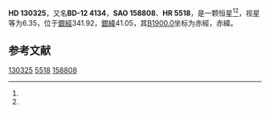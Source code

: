 {{Starbox begin
| name = HD 130325
}}
{{Starbox observe
| epoch = [[J2000.0|J2000.0]]
| constell = {{星座名待查}}<ref name=SIMBAD>{{cite web
 | url=http://simbad.u-strasbg.fr/simbad/sim-id?Ident=HR+5518
 | title =Pulsating variable Star
 | publisher=Centre de Données astronomiques de Strasbourg
 | work=SIMBAD
 | accessdate=2012-07-13}}</ref><ref name=DATA>{{cite web
 | url=http://vizier.u-strasbg.fr/viz-bin/VizieR-5?-out.add=.&-source=5050&-corr=PK=HR&-out.max=9999&HR=5518
 | title=VizieR Detailed Page
 | accessdate=2012-07-13
 | archive-date=2016-03-05
 | archive-url=https://web.archive.org/web/20160305001523/http://vizier.u-strasbg.fr/viz-bin/VizieR-5?-out.add=.&-source=5050&-corr=PK=HR&-out.max=9999&HR=5518
 | dead-url=no
 }}</ref>
| 星官 = 
| ra = {{RA|14|47|54.9}}<ref name=SIMBAD /><ref name=DATA />
| dec = {{DEC|-12|50|23}}<ref name=SIMBAD /><ref name=DATA />
| appmag_v = 6.35<ref name=SIMBAD /><ref name=DATA />
}}
{{Starbox character
| class = K0III<ref name=SIMBAD /><ref name=DATA />
| b-v = 1.1<ref name=SIMBAD /><ref name=DATA />
| u-b = 0.95<ref name=SIMBAD /><ref name=DATA />
| r-i = <ref name=SIMBAD /><ref name=DATA />
| variable = 
}}
{{Starbox astrometry
| radial_v = 0.95
| prop_mo_ra = 33
| parallax = 
| p_error = 
}}
{{Starbox catalog
| names =BD-12 4134，[[SAO星表|SAO]] 158808，[[HD星表|HD]] 130325，[[HR星表|HR]] 5518}}
{{Starbox reference |Simbad=HR+5518}}
{{Starbox end}}

'''HD 130325'''，又名'''BD-12 4134'''，'''SAO 158808'''、'''HR 5518'''，是一颗恒星<ref name=SIMBAD /><ref name=DATA />，视星等为6.35，位于[[銀道座標系|銀經]]341.92，[[銀道座標系|銀緯]]41.05，其[[B1900.0|B1900.0]]坐标为赤經{{RA|14|42|27.4}}，赤緯{{DEC|-12|41.05|9}}。

== 参考文献 ==
{{reflist}}

{{star-stub}}

[[Category:HD和HDE天體|130325]]
[[Category:HR天體|5518]]
[[Category:SAO天體|158808]]